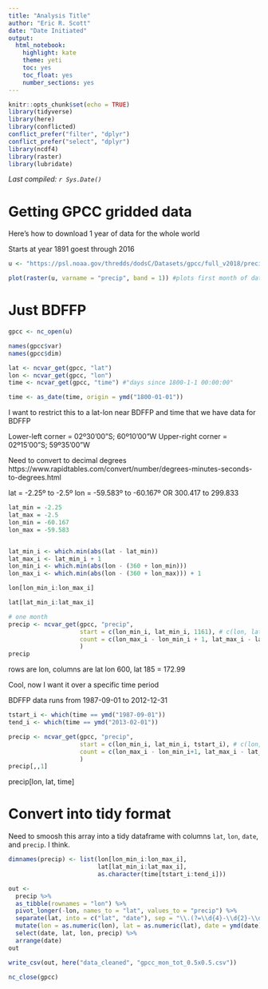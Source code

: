 ```yaml
---
title: "Analysis Title"
author: "Eric R. Scott"
date: "Date Initiated"
output: 
  html_notebook: 
    highlight: kate
    theme: yeti
    toc: yes
    toc_float: yes
    number_sections: yes
---
```


```r
knitr::opts_chunk$set(echo = TRUE)
library(tidyverse)
library(here)
library(conflicted)
conflict_prefer("filter", "dplyr")
conflict_prefer("select", "dplyr")
library(ncdf4)
library(raster)
library(lubridate)
```

*Last compiled: `r Sys.Date()`*

# Getting GPCC gridded data

Here's how to download 1 year of data for the whole world

Starts at year 1891 goest through 2016

```r
u <- "https://psl.noaa.gov/thredds/dodsC/Datasets/gpcc/full_v2018/precip.mon.total.v2018.nc"
```

```r
plot(raster(u, varname = "precip", band = 1)) #plots first month of dataset
```
# Just BDFFP

```r
gpcc <- nc_open(u)

names(gpcc$var)
names(gpcc$dim)

lat <- ncvar_get(gpcc, "lat")
lon <- ncvar_get(gpcc, "lon")
time <- ncvar_get(gpcc, "time") #"days since 1800-1-1 00:00:00"

time <- as_date(time, origin = ymd("1800-01-01"))
```


I want to restrict this to a lat-lon near BDFFP and time that we have data for BDFFP

Lower-left corner = 02º30'00"S; 60º10'00"W
Upper-right corner = 02º15'00"S; 59º35'00"W

Need to convert to decimal degrees
https://www.rapidtables.com/convert/number/degrees-minutes-seconds-to-degrees.html

lat = -2.25º to -2.5º
lon = -59.583º to -60.167º OR 300.417 to 299.833

```r
lat_min = -2.25
lat_max = -2.5
lon_min = -60.167
lon_max = -59.583


lat_min_i <- which.min(abs(lat - lat_min))
lat_max_i <- lat_min_i + 1
lon_min_i <- which.min(abs(lon - (360 + lon_min)))
lon_max_i <- which.min(abs(lon - (360 + lon_max))) + 1

lon[lon_min_i:lon_max_i]

lat[lat_min_i:lat_max_i]

# one month
precip <- ncvar_get(gpcc, "precip",
                    start = c(lon_min_i, lat_min_i, 1161), # c(lon, lat, time)
                    count = c(lon_max_i - lon_min_i + 1, lat_max_i - lat_min_i + 1, 1)  # c(lon, lat, time)
                    ) 
precip
```

rows are lon, columns are lat
lon 600, lat 185 = 172.99


Cool, now I want it over a specific time period

BDFFP data runs from 1987-09-01 to 2012-12-31

```r
tstart_i <- which(time == ymd("1987-09-01"))
tend_i <- which(time == ymd("2013-02-01"))

precip <- ncvar_get(gpcc, "precip",
                    start = c(lon_min_i, lat_min_i, tstart_i), # c(lon, lat, time)
                    count = c(lon_max_i - lon_min_i+1, lat_max_i - lat_min_i+1, tend_i - tstart_i+1)  # c(lon, lat, time)
                    ) 
precip[,,1]
```
precip[lon, lat, time]

# Convert into tidy format

Need to smoosh this array into a tidy dataframe with columns `lat`, `lon`, `date`, and `precip`.  I think.


```r
dimnames(precip) <- list(lon[lon_min_i:lon_max_i],
                         lat[lat_min_i:lat_max_i], 
                         as.character(time[tstart_i:tend_i]))

out <- 
  precip %>%
  as_tibble(rownames = "lon") %>% 
  pivot_longer(-lon, names_to = "lat", values_to = "precip") %>% 
  separate(lat, into = c("lat", "date"), sep = "\\.(?=\\d{4}-\\d{2}-\\d{2}$)") %>% 
  mutate(lon = as.numeric(lon), lat = as.numeric(lat), date = ymd(date)) %>% 
  select(date, lat, lon, precip) %>% 
  arrange(date)
out
```

```r
write_csv(out, here("data_cleaned", "gpcc_mon_tot_0.5x0.5.csv"))
```


```r
nc_close(gpcc)
```

